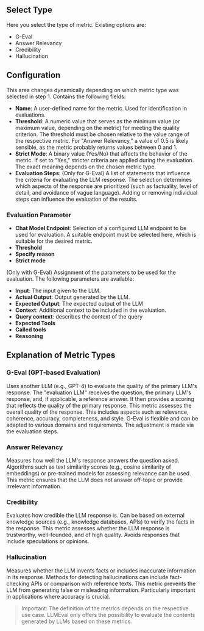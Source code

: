 ## Select Type

Here you select the type of metric. Existing options are:

- G-Eval
- Answer Relevancy
- Credibility
- Hallucination

## Configuration

This area changes dynamically depending on which metric type was selected in step 1. Contains the following fields:

- **Name**: A user-defined name for the metric. Used for identification in evaluations.
- **Threshold**: A numeric value that serves as the minimum value (or maximum value, depending on the metric) for meeting the quality criterion. The threshold must be chosen relative to the value range of the respective metric. For "Answer Relevancy," a value of 0.5 is likely sensible, as the metric probably returns values between 0 and 1.
- **Strict Mode**: A binary value (Yes/No) that affects the behavior of the metric. If set to "Yes," stricter criteria are applied during the evaluation. The exact meaning depends on the chosen metric type.
- **Evaluation Steps**: (Only for G-Eval) A list of statements that influence the criteria for evaluating the LLM response. The selection determines which aspects of the response are prioritized (such as factuality, level of detail, and avoidance of vague language). Adding or removing individual steps can influence the evaluation of the results.

### Evaluation Parameter

- **Chat Model Endpoint**: Selection of a configured LLM endpoint to be used for evaluation. A suitable endpoint must be selected here, which is suitable for the desired metric.
- **Threshold**
- **Specify reason**
- **Strict mode**

(Only with G-Eval) Assignment of the parameters to be used for the evaluation. The following parameters are available:

- **Input**: The input given to the LLM.
- **Actual Output**: Output generated by the LLM.
- **Expected Output**: The expected output of the LLM
- **Context**: Additional context to be included in the evaluation.
- **Query context**: describes the context of the query
- **Expected Tools**
- **Called tools**
- **Reasoning**

## Explanation of Metric Types

### G-Eval (GPT-based Evaluation)

Uses another LLM (e.g., GPT-4) to evaluate the quality of the primary LLM's response. The "evaluation LLM" receives the question, the primary LLM's response, and, if applicable, a reference answer. It then provides a scoring that reflects the quality of the primary response. This metric assesses the overall quality of the response. This includes aspects such as relevance, coherence, accuracy, completeness, and style. G-Eval is flexible and can be adapted to various domains and requirements. The adjustment is made via the evaluation steps.

### Answer Relevancy

Measures how well the LLM's response answers the question asked. Algorithms such as text similarity scores (e.g., cosine similarity of embeddings) or pre-trained models for assessing relevance can be used. This metric ensures that the LLM does not answer off-topic or provide irrelevant information.

### Credibility

Evaluates how credible the LLM response is. Can be based on external knowledge sources (e.g., knowledge databases, APIs) to verify the facts in the response. This metric assesses whether the LLM response is trustworthy, well-founded, and of high quality. Avoids responses that include speculations or opinions.

### Hallucination

Measures whether the LLM invents facts or includes inaccurate information in its response. Methods for detecting hallucinations can include fact-checking APIs or comparison with reference texts. This metric prevents the LLM from generating false or misleading information. Particularly important in applications where accuracy is crucial.

> Important: The definition of the metrics depends on the respective use case. LLMEval only offers the possibility to evaluate the contents generated by LLMs based on these metrics.
